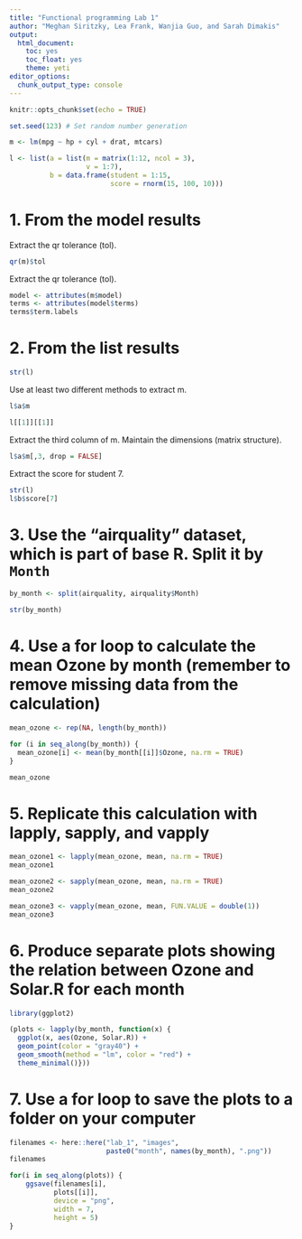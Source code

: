 ```yaml
---
title: "Functional programming Lab 1"
author: "Meghan Siritzky, Lea Frank, Wanjia Guo, and Sarah Dimakis"
output: 
  html_document: 
    toc: yes
    toc_float: yes
    theme: yeti
editor_options: 
  chunk_output_type: console
---
```


```r
knitr::opts_chunk$set(echo = TRUE)
```

```r
set.seed(123) # Set random number generation

m <- lm(mpg ~ hp + cyl + drat, mtcars)

l <- list(a = list(m = matrix(1:12, ncol = 3),
              	   v = 1:7),
          b = data.frame(student = 1:15,
                         score = rnorm(15, 100, 10)))
```

# 1. From the model results 

Extract the qr tolerance (tol).

```r
qr(m)$tol
```

Extract the qr tolerance (tol).

```r
model <- attributes(m$model)
terms <- attributes(model$terms)
terms$term.labels
```

# 2. From the list results

```r
str(l)
```

Use at least two different methods to extract m.

```r
l$a$m

l[[1]][[1]]
```

Extract the third column of m. Maintain the dimensions (matrix structure).

```r
l$a$m[,3, drop = FALSE]
```

Extract the score for student 7.

```r
str(l)
l$b$score[7]
```

# 3. Use the “airquality” dataset, which is part of base R. Split it by `Month`

```r
by_month <- split(airquality, airquality$Month)

str(by_month)
```

# 4. Use a for loop to calculate the mean Ozone by month (remember to remove missing data from the calculation)

```r
mean_ozone <- rep(NA, length(by_month))

for (i in seq_along(by_month)) {
  mean_ozone[i] <- mean(by_month[[i]]$Ozone, na.rm = TRUE)
}

mean_ozone
```

# 5. Replicate this calculation with lapply, sapply, and vapply

```r
mean_ozone1 <- lapply(mean_ozone, mean, na.rm = TRUE)
mean_ozone1

mean_ozone2 <- sapply(mean_ozone, mean, na.rm = TRUE)
mean_ozone2

mean_ozone3 <- vapply(mean_ozone, mean, FUN.VALUE = double(1))
mean_ozone3
```

# 6. Produce separate plots showing the relation between Ozone and Solar.R for each month

```r
library(ggplot2)

(plots <- lapply(by_month, function(x) {
  ggplot(x, aes(Ozone, Solar.R)) +
  geom_point(color = "gray40") +
  geom_smooth(method = "lm", color = "red") +
  theme_minimal()}))

```

# 7. Use a for loop to save the plots to a folder on your computer

```r
filenames <- here::here("lab_1", "images", 
                        paste0("month", names(by_month), ".png"))
filenames

```

```r
for(i in seq_along(plots)) {
    ggsave(filenames[i], 
           plots[[i]], 
           device = "png",
           width = 7, 
           height = 5)
}
```



